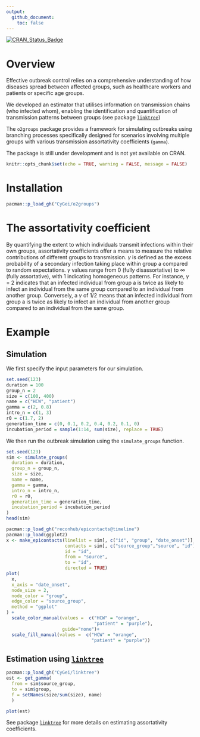 ```yaml
---
output: 
  github_document:
    toc: false
---
```


[![CRAN_Status_Badge](http://www.r-pkg.org/badges/version/o2groups)](https://cran.r-project.org/package=o2groups)

# Overview

Effective outbreak control relies on a comprehensive understanding of how diseases spread between affected groups, such as healthcare workers and patients or specific age groups.

We developed an estimator that utilises information on transmission chains (who infected whom), enabling the identification and quantification of transmission patterns between groups (see package [`linktree`](https://github.com/CyGei/linktree))

The `o2groups` package provides a framework for simulating outbreaks using branching processes specifically designed for scenarios involving multiple groups with various transmission assortativity coefficients (`gamma`).

The package is still under development and is not yet available on CRAN.

```r
knitr::opts_chunk$set(echo = TRUE, warning = FALSE, message = FALSE)
```

# Installation

```r
pacman::p_load_gh("CyGei/o2groups")
```

# The assortativity coefficient

By quantifying the extent to which individuals transmit infections within their own groups, assortativity coefficients offer a means to measure the relative contributions of different groups to transmission. $\gamma$ is defined as the excess probability of a secondary infection taking place within group a compared to random expectations. $\gamma$ values range from 0 (fully disassortative) to ∞ (fully assortative), with 1 indicating homogeneous patterns. For instance, $\gamma$ = 2 indicates that an infected individual from group a is twice as likely to infect an individual from the same group compared to an individual from another group. Conversely, a $\gamma$ of 1/2 means that an infected individual from group a is twice as likely to infect an individual from another group compared to an individual from the same group.

# Example

## Simulation

We first specify the input parameters for our simulation.

```r
set.seed(123)
duration = 100
group_n = 2
size = c(100, 400)
name = c("HCW", "patient")
gamma = c(2, 0.8)
intro_n = c(1, 3) 
r0 = c(1.7, 2) 
generation_time = c(0, 0.1, 0.2, 0.4, 0.2, 0.1, 0) 
incubation_period = sample(1:14, sum(size), replace = TRUE) 
```

We then run the outbreak simulation using the `simulate_groups` function.

```r
set.seed(123)
sim <- simulate_groups(
  duration = duration,
  group_n = group_n,
  size = size,
  name = name,
  gamma = gamma,
  intro_n = intro_n,
  r0 = r0,
  generation_time = generation_time,
  incubation_period = incubation_period
)
head(sim)
```

```r
pacman::p_load_gh("reconhub/epicontacts@timeline")
pacman::p_load(ggplot2)
x <- make_epicontacts(linelist = sim[, c("id", "group", "date_onset")],
                      contacts = sim[, c("source_group","source", "id")],
                      id = "id",
                      from = "source",
                      to = "id",
                      directed = TRUE)
plot(
  x,
  x_axis = "date_onset",
  node_size = 2,
  node_color = "group",
  edge_color = "source_group",
  method = "ggplot"
) +
  scale_color_manual(values =  c("HCW" = "orange",
                                 "patient" = "purple"),
                     guide="none")+
  scale_fill_manual(values =  c("HCW" = "orange",
                                "patient" = "purple"))

```

## Estimation using [`linktree`](https://github.com/CyGei/linktree)

```r
pacman::p_load_gh("CyGei/linktree")
est <- get_gamma(
  from = sim$source_group,
  to = sim$group,
  f = setNames(size/sum(size), name)
  )

plot(est)
```

See package [`linktree`](https://github.com/CyGei/linktree) for more details on estimating assortativity coefficients.
